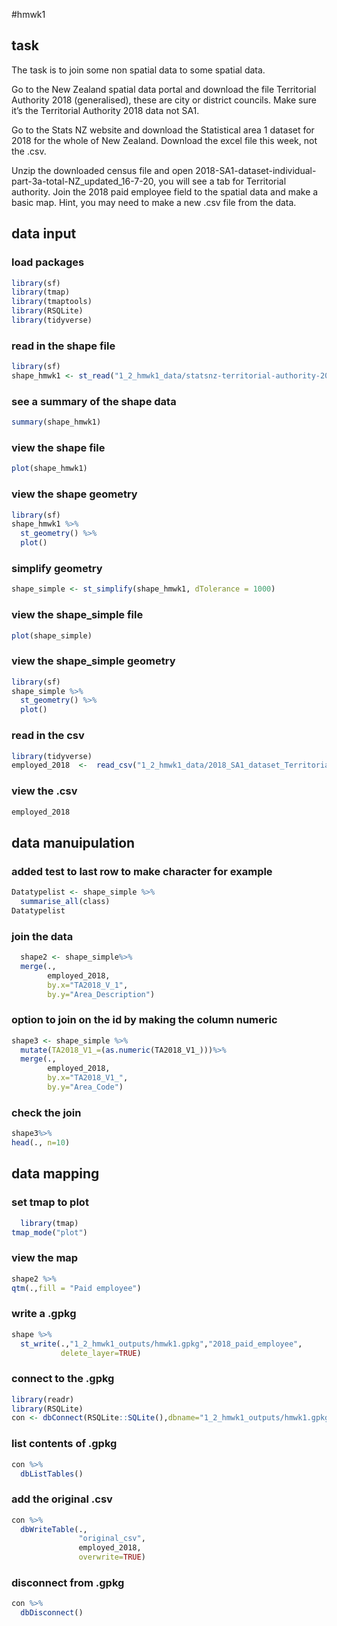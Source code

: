 #hmwk1

## task
The task is to join some non spatial data to some spatial data.

Go to the New Zealand spatial data portal and download the file Territorial Authority 2018 (generalised), these are city or district councils. Make sure it’s the Territorial Authority 2018 data not SA1.

Go to the Stats NZ website and download the Statistical area 1 dataset for 2018 for the whole of New Zealand. Download the excel file this week, not the .csv.

Unzip the downloaded census file and open 2018-SA1-dataset-individual-part-3a-total-NZ_updated_16-7-20, you will see a tab for Territorial authority. Join the 2018 paid employee field to the spatial data and make a basic map. Hint, you may need to make a new .csv file from the data.

## data input

### load packages
```r
library(sf)
library(tmap) 
library(tmaptools)
library(RSQLite)
library(tidyverse)
```

### read in the shape file
```r
library(sf)
shape_hmwk1 <- st_read("1_2_hmwk1_data/statsnz-territorial-authority-2018-generalised-SHP/territorial-authority-2018-generalised.shp")
```

### see a summary of the shape data
```r
summary(shape_hmwk1)
```

### view the shape file
```r
plot(shape_hmwk1)
```

### view the shape geometry
```r
library(sf)
shape_hmwk1 %>% 
  st_geometry() %>%
  plot()
```

### simplify geometry
```r
shape_simple <- st_simplify(shape_hmwk1, dTolerance = 1000)
```

### view the shape_simple file
```r
plot(shape_simple)
```

### view the shape_simple geometry
```r
library(sf)
shape_simple %>% 
  st_geometry() %>%
  plot()
```

### read in the csv
```r
library(tidyverse)
employed_2018  <-  read_csv("1_2_hmwk1_data/2018_SA1_dataset_TerritorialAuthority_edited.csv")
```

### view the .csv
```r
employed_2018 
```

## data manuipulation

### added test to last row to make character for example
```r
Datatypelist <- shape_simple %>% 
  summarise_all(class)
Datatypelist
```

### join the data
```r
  shape2 <- shape_simple%>%
  merge(.,
        employed_2018,
        by.x="TA2018_V_1", 
        by.y="Area_Description")
```

### option to join on the id by making the column numeric
```r
shape3 <- shape_simple %>%
  mutate(TA2018_V1_=(as.numeric(TA2018_V1_)))%>%
  merge(.,
        employed_2018,
        by.x="TA2018_V1_", 
        by.y="Area_Code")
```

### check the join
```r
shape3%>%  
head(., n=10)
```

## data mapping

### set tmap to plot  
```r
  library(tmap)
tmap_mode("plot")
```

### view the map
```r
shape2 %>%
qtm(.,fill = "Paid employee")
```

### write a .gpkg
```r
shape %>%
  st_write(.,"1_2_hmwk1_outputs/hmwk1.gpkg","2018_paid_employee",
           delete_layer=TRUE)
```

### connect to the .gpkg
```r
library(readr)
library(RSQLite)
con <- dbConnect(RSQLite::SQLite(),dbname="1_2_hmwk1_outputs/hmwk1.gpkg")
```

### list contents of .gpkg
```r
con %>%
  dbListTables()
```

### add the original .csv
```r
con %>%
  dbWriteTable(.,
               "original_csv",
               employed_2018,
               overwrite=TRUE)
```

### disconnect from .gpkg
```r
con %>% 
  dbDisconnect()
```
